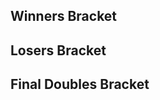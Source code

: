 {{DISPLAYTITLE:Avalon M-VII: Doubles Bracket}}{{SetGame|melee}}
{{tabs static
|name1=Overview
|link1=Avalon/M/VIII
|name2=Singles Bracket
|link2=Avalon/M/VIII/Singles Bracket
|name3=Doubles Bracket
|link3=Avalon/M/VIII/Doubles Bracket
|This=3
}}
==Winners Bracket==
{{32DEDoublesWBracketA
<!-- ROUND 1 -->
|r1m1t1p1=Adam |r1m1t1p1flag=nl
|r1m1t1p2=Zgetto |r1m1t1p2flag=nl |r1m1t1score={{win}}
|r1m1t2p1=Bye |r1m1t2p1flag=
|r1m1t2p2=Bye |r1m1t2p2flag= |r1m1t2score=
|r1m1win=1

|r1m2t1p1=Plox |r1m2t1p1flag=
|r1m2t1p2=Reuben |r1m2t1p2flag= |r1m2t1score=
|r1m2t2p1=Protatoo |r1m2t2p1flag=
|r1m2t2p2=ryura |r1m2t2p2flag= |r1m2t2score={{win}}
|r1m2win=2

|r1m3t1p1=isdsar |r1m3t1p1flag=gr
|r1m3t1p2=Rebaz |r1m3t1p2flag=nl |r1m3t1score={{win}}
|r1m3t2p1=Bye |r1m3t2p1flag=
|r1m3t2p2=Bye |r1m3t2p2flag= |r1m3t2score=
|r1m3win=1

|r1m4t1p1=Detrumi |r1m4t1p1flag=
|r1m4t1p2=sausage948 |r1m4t1p2flag= |r1m4t1score={{win}}
|r1m4t2p1=Bye |r1m4t2p1flag=
|r1m4t2p2=Bye |r1m4t2p2flag= |r1m4t2score=
|r1m4win=1

|r1m5t1p1=PureEvil |r1m5t1p1flag=nl
|r1m5t1p2=PureSkillz |r1m5t1p2flag=nl |r1m5t1score={{win}}
|r1m5t2p1=Bye |r1m5t2p1flag=
|r1m5t2p2=Bye |r1m5t2p2flag= |r1m5t2score=
|r1m5win=1

|r1m6t1p1=Fout NL |r1m6t1p1flag=nl
|r1m6t1p2=Shengo |r1m6t1p2flag= |r1m6t1score={{win}}
|r1m6t2p1=Jr-high |r1m6t2p1flag=
|r1m6t2p2=Pixel |r1m6t2p2flag= |r1m6t2score=
|r1m6win=1

|r1m7t1p1=epikfaal |r1m7t1p1flag=nl
|r1m7t1p2=Nuckels |r1m7t1p2flag=nl |r1m7t1score={{win}}
|r1m7t2p1=Bye |r1m7t2p1flag=
|r1m7t2p2=Bye |r1m7t2p2flag= |r1m7t2score=
|r1m7win=1

|r1m8t1p1=Folks |r1m8t1p1flag=
|r1m8t1p2=Scip |r1m8t1p2flag= |r1m8t1score={{win}}
|r1m8t2p1=Bye |r1m8t2p1flag=
|r1m8t2p2=Bye |r1m8t2p2flag= |r1m8t2score=
|r1m8win=1

|r1m9t1p1=Amsah |r1m9t1p1flag=nl
|r1m9t1p2=Marc |r1m9t1p2flag= |r1m9t1score={{win}}
|r1m9t2p1=Bye |r1m9t2p1flag=
|r1m9t2p2=Bye |r1m9t2p2flag= |r1m9t2score=
|r1m9win=1

|r1m10t1p1=Anti Care|r1m10t1p1flag=
|r1m10t1p2=rabbitalex |r1m10t1p2flag= |r1m10t1score={{win}}
|r1m10t2p1=Kid Anarkist |r1m10t2p1flag=
|r1m10t2p2=TDX |r1m10t2p2flag= |r1m10t2score=
|r1m10win=1

|r1m11t1p1=Linkje |r1m11t1p1flag=nl
|r1m11t1p2=Utto |r1m11t1p2flag=nl |r1m11t1score={{win}}
|r1m11t2p1=Bye |r1m11t2p1flag=
|r1m11t2p2=Bye |r1m11t2p2flag= |r1m11t2score=
|r1m11win=1

|r1m12t1p1=Murk |r1m12t1p1flag=
|r1m12t1p2=paardzwaard |r1m12t1p2flag= |r1m12t1score={{win}}
|r1m12t2p1=Bye |r1m12t2p1flag=
|r1m12t2p2=Bye |r1m12t2p2flag= |r1m12t2score=
|r1m12win=1

|r1m13t1p1=Avalancer |r1m13t1p1flag=nl
|r1m13t1p2=KasparV |r1m13t1p2flag=nl |r1m13t1score={{win}}
|r1m13t2p1=Bye |r1m13t2p1flag=
|r1m13t2p2=Bye |r1m13t2p2flag= |r1m13t2score=
|r1m13win=1

|r1m14t1p1=Bowman |r1m14t1p1flag=
|r1m14t1p2=Happymealz |r1m14t1p2flag= |r1m14t1score={{win}}
|r1m14t2p1=Destiknee |r1m14t2p1flag=
|r1m14t2p2=Xephyer |r1m14t2p2flag= |r1m14t2score=
|r1m14win=1

|r1m15t1p1=Lawrencelot |r1m15t1p1flag=nl
|r1m15t1p2=Ryuker |r1m15t1p2flag=nl |r1m15t1score={{win}}
|r1m15t2p1=Bye |r1m15t2p1flag=
|r1m15t2p2=Bye |r1m15t2p2flag= |r1m15t2score=
|r1m15win=1

|r1m16t1p1=HondaFoo |r1m16t1p1flag=
|r1m16t1p2=purplepain |r1m16t1p2flag= |r1m16t1score={{win}}
|r1m16t2p1=Bye |r1m16t2p1flag=
|r1m16t2p2=Bye |r1m16t2p2flag= |r1m16t2score=
|r1m16win=1

<!-- ROUND 2 -->
|r2m1t1p1=Adam |r2m1t1p1flag=nl
|r2m1t1p2=Zgetto |r2m1t1p2flag=nl |r2m1t1score={{win}}
|r2m1t2p1=Protatoo |r2m1t2p1flag=
|r2m1t2p2=ryura |r2m1t2p2flag= |r2m1t2score=
|r2m1win=1

|r2m2t1p1=isdsar |r2m2t1p1flag=gr
|r2m2t1p2=Rebaz |r2m2t1p2flag=nl |r2m2t1score={{win}}
|r2m2t2p1=Detrumi |r2m2t2p1flag=
|r2m2t2p2=sausage948 |r2m2t2p2flag= |r2m2t2score=
|r2m2win=1

|r2m3t1p1=PureEvil |r2m3t1p1flag=nl
|r2m3t1p2=PureSkillz |r2m3t1p2flag=nl |r2m3t1score={{win}}
|r2m3t2p1=Fout NL |r2m3t2p1flag=nl
|r2m3t2p2=Shengo |r2m3t2p2flag= |r2m3t2score=
|r2m3win=1

|r2m4t1p1=epikfaal |r2m4t1p1flag=nl
|r2m4t1p2=Nuckels |r2m4t1p2flag=nl |r2m4t1score={{win}}
|r2m4t2p1=Folks |r2m4t2p1flag=
|r2m4t2p2=Scip |r2m4t2p2flag= |r2m4t2score=
|r2m4win=1

|r2m5t1p1=Amsah |r2m5t1p1flag=nl
|r2m5t1p2=Marc |r2m5t1p2flag= |r2m5t1score={{win}}
|r2m5t2p1=Anti Care|r2m5t2p1flag=
|r2m5t2p2=rabbitalex |r2m5t2p2flag= |r2m5t2score=
|r2m5win=1

|r2m6t1p1=Linkje |r2m6t1p1flag=nl
|r2m6t1p2=Utto |r2m6t1p2flag=nl |r2m6t1score={{win}}
|r2m6t2p1=Murk |r2m6t2p1flag=
|r2m6t2p2=paardzwaard |r2m6t2p2flag= |r2m6t2score=
|r2m6win=1

|r2m7t1p1=Avalancer |r2m7t1p1flag=nl
|r2m7t1p2=KasparV |r2m7t1p2flag=nl |r2m7t1score={{win}}
|r2m7t2p1=Bowman |r2m7t2p1flag=
|r2m7t2p2=Happymealz |r2m7t2p2flag= |r2m7t2score=
|r2m7win=1

|r2m8t1p1=Lawrencelot |r2m8t1p1flag=nl
|r2m8t1p2=Ryuker |r2m8t1p2flag=nl |r2m8t1score={{win}}
|r2m8t2p1=HondaFoo |r2m8t2p1flag=
|r2m8t2p2=purplepain |r2m8t2p2flag= |r2m8t2score=
|r2m8win=1

<!-- ROUND 3 -->
|r3m1t1p1=Adam |r3m1t1p1flag=nl
|r3m1t1p2=Zgetto |r3m1t1p2flag=nl |r3m1t1score={{win}}
|r3m1t2p1=isdsar |r3m1t2p1flag=gr
|r3m1t2p2=Rebaz |r3m1t2p2flag=nl |r3m1t2score=
|r3m1win=1

|r3m2t1p1=PureEvil |r3m2t1p1flag=nl
|r3m2t1p2=PureSkillz |r3m2t1p2flag=nl |r3m2t1score={{win}}
|r3m2t2p1=epikfaal |r3m2t2p1flag=nl
|r3m2t2p2=Nuckels |r3m2t2p2flag=nl |r3m2t2score=
|r3m2win=1

|r3m3t1p1=Amsah |r3m3t1p1flag=nl
|r3m3t1p2=Marc |r3m3t1p2flag= |r3m3t1score={{win}}
|r3m3t2p1=Linkje |r3m3t2p1flag=nl
|r3m3t2p2=Utto |r3m3t2p2flag=nl |r3m3t2score=
|r3m3win=1

|r3m4t1p1=Avalancer |r3m4t1p1flag=nl
|r3m4t1p2=KasparV |r3m4t1p2flag=nl |r3m4t1score=
|r3m4t2p1=Lawrencelot |r3m4t2p1flag=nl
|r3m4t2p2=Ryuker |r3m4t2p2flag=nl |r3m4t2score={{win}}
|r3m4win=2

<!-- ROUND 4 -->
|r4m1t1p1=Adam |r4m1t1p1flag=nl
|r4m1t1p2=Zgetto |r4m1t1p2flag=nl |r4m1t1score={{win}}
|r4m1t2p1=PureEvil |r4m1t2p1flag=nl
|r4m1t2p2=PureSkillz |r4m1t2p2flag=nl |r4m1t2score=
|r4m1win=1

|r4m2t1p1=Amsah |r4m2t1p1flag=nl
|r4m2t1p2=Marc |r4m2t1p2flag= |r4m2t1score={{win}}
|r4m2t2p1=Lawrencelot |r4m2t2p1flag=nl
|r4m2t2p2=Ryuker |r4m2t2p2flag=nl |r4m2t2score=
|r4m2win=1
}}
==Losers Bracket==
{{24DEDoublesLBracketSmwA
|tourneylink=Avalon/M/VIII
|tourneyname=Avalon M-VIII
|l1placement=17-24
|l2placement=13-16
|l3placement=9-12
|l4placement=7-8
|l5placement=5-6

<!-- ROUND 1 -->
|l1m1t1p1=Bowman |l1m1t1p1flag=
|l1m1t1p2=Happymealz |l1m1t1p2flag= |l1m1t1score={{win}}
|l1m1t2p1=Bye |l1m1t2p1flag=
|l1m1t2p2=Bye |l1m1t2p2flag= |l1m1t2score=
|l1m1win=1

|l1m2t1p1=HondaFoo |l1m2t1p1flag=
|l1m2t1p2=purplepain |l1m2t1p2flag= |l1m2t1score={{win}}
|l1m2t2p1=Plox |l1m2t2p1flag=
|l1m2t2p2=Reuben |l1m2t2p2flag= |l1m2t2score=
|l1m2win=1

|l1m3t1p1=Anti Care|l1m3t1p1flag=
|l1m3t1p2=rabbitalex |l1m3t1p2flag= |l1m3t1score={{win}}
|l1m3t2p1=Bye |l1m3t2p1flag=
|l1m3t2p2=Bye |l1m3t2p2flag= |l1m3t2score=
|l1m3win=1

|l1m4t1p1=Murk |l1m4t1p1flag=
|l1m4t1p2=paardzwaard |l1m4t1p2flag= |l1m4t1score={{win}}
|l1m4t2p1=Jr-high |l1m4t2p1flag=
|l1m4t2p2=Pixel |l1m4t2p2flag= |l1m4t2score=
|l1m4win=1

|l1m5t1p1=Fout NL |l1m5t1p1flag=nl
|l1m5t1p2=Shengo |l1m5t1p2flag= |l1m5t1score={{win}}
|l1m5t2p1=Bye |l1m5t2p1flag=
|l1m5t2p2=Bye |l1m5t2p2flag= |l1m5t2score=
|l1m5win=1

|l1m6t1p1=Folks |l1m6t1p1flag=
|l1m6t1p2=Scip |l1m6t1p2flag= |l1m6t1score=
|l1m6t2p1=Kid Anarkist |l1m6t2p1flag=
|l1m6t2p2=TDX |l1m6t2p2flag= |l1m6t2score={{win}}
|l1m6win=2

|l1m7t1p1=Protatoo |l1m7t1p1flag=
|l1m7t1p2=ryura |l1m7t1p2flag= |l1m7t1score={{win}}
|l1m7t2p1=Bye |l1m7t2p1flag=
|l1m7t2p2=Bye |l1m7t2p2flag= |l1m7t2score=
|l1m7win=1

|l1m8t1p1=Detrumi |l1m8t1p1flag=
|l1m8t1p2=sausage948 |l1m8t1p2flag= |l1m8t1score={{win}}
|l1m8t2p1=Destiknee |l1m8t2p1flag=
|l1m8t2p2=Xephyer |l1m8t2p2flag= |l1m8t2score=
|l1m8win=1

<!-- ROUND 2 -->
|l2m1t1p1=Bowman |l2m1t1p1flag=
|l2m1t1p2=Happymealz |l2m1t1p2flag= |l2m1t1score=
|l2m1t2p1=HondaFoo |l2m1t2p1flag=
|l2m1t2p2=purplepain |l2m1t2p2flag= |l2m1t2score={{win}}
|l2m1win=2

|l2m2t1p1=Anti Care|l2m2t1p1flag=
|l2m2t1p2=rabbitalex |l2m2t1p2flag= |l2m2t1score={{win}}
|l2m2t2p1=Murk |l2m2t2p1flag=
|l2m2t2p2=paardzwaard |l2m2t2p2flag= |l2m2t2score=
|l2m2win=1

|l2m3t1p1=Fout NL |l2m3t1p1flag=nl
|l2m3t1p2=Shengo |l2m3t1p2flag= |l2m3t1score={{win}}
|l2m3t2p1=Kid Anarkist |l2m3t2p1flag=
|l2m3t2p2=TDX |l2m3t2p2flag= |l2m3t2score=
|l2m3win=1

|l2m4t1p1=Protatoo |l2m4t1p1flag=
|l2m4t1p2=ryura |l2m4t1p2flag= |l2m4t1score=
|l2m4t2p1=Detrumi |l2m4t2p1flag=
|l2m4t2p2=sausage948 |l2m4t2p2flag= |l2m4t2score={{win}}
|l2m4win=2

<!-- ROUND 3 -->
|l3m1t1p1=epikfaal |l3m1t1p1flag=nl
|l3m1t1p2=Nuckels |l3m1t1p2flag=nl |l3m1t1score={{win}}
|l3m1t2p1=HondaFoo |l3m1t2p1flag=
|l3m1t2p2=purplepain |l3m1t2p2flag= |l3m1t2score=
|l3m1win=1

|l3m2t1p1=isdsar |l3m2t1p1flag=gr
|l3m2t1p2=Rebaz |l3m2t1p2flag=nl |l3m2t1score={{win}}
|l3m2t2p1=Anti Care|l3m2t2p1flag=
|l3m2t2p2=rabbitalex |l3m2t2p2flag= |l3m2t2score=
|l3m2win=1

|l3m3t1p1=Avalancer |l3m3t1p1flag=nl
|l3m3t1p2=KasparV |l3m3t1p2flag=nl |l3m3t1score={{win}}
|l3m3t2p1=Fout NL |l3m3t2p1flag=nl
|l3m3t2p2=Shengo |l3m3t2p2flag= |l3m3t2score=
|l3m3win=1

|l3m4t1p1=Linkje |l3m4t1p1flag=nl
|l3m4t1p2=Utto |l3m4t1p2flag=nl |l3m4t1score={{win}}
|l3m4t2p1=Detrumi |l3m4t2p1flag=
|l3m4t2p2=sausage948 |l3m4t2p2flag= |l3m4t2score=
|l3m4win=1

<!-- ROUND 4 -->
|l4m1t1p1=epikfaal |l4m1t1p1flag=nl
|l4m1t1p2=Nuckels |l4m1t1p2flag=nl |l4m1t1score=
|l4m1t2p1=isdsar |l4m1t2p1flag=gr
|l4m1t2p2=Rebaz |l4m1t2p2flag=nl |l4m1t2score={{win}}
|l4m1win=2

|l4m2t1p1=Avalancer |l4m2t1p1flag=nl
|l4m2t1p2=KasparV |l4m2t1p2flag=nl |l4m2t1score={{win}}
|l4m2t2p1=Linkje |l4m2t2p1flag=nl
|l4m2t2p2=Utto |l4m2t2p2flag=nl |l4m2t2score=
|l4m2win=1

<!-- ROUND 5 -->
|l5m1t1p1=Lawrencelot |l5m1t1p1flag=nl
|l5m1t1p2=Ryuker |l5m1t1p2flag=nl |l5m1t1score=
|l5m1t2p1=isdsar |l5m1t2p1flag=gr
|l5m1t2p2=Rebaz |l5m1t2p2flag=nl |l5m1t2score={{win}}
|l5m1win=2

|l5m2t1p1=PureEvil |l5m2t1p1flag=nl
|l5m2t1p2=PureSkillz |l5m2t1p2flag=nl |l5m2t1score={{win}}
|l5m2t2p1=Avalancer |l5m2t2p1flag=nl
|l5m2t2p2=KasparV |l5m2t2p2flag=nl |l5m2t2score=
|l5m2win=1
}}
<onlyinclude>
==Final Doubles Bracket==
{{DEFinalDoublesSmwBracket
|tourneylink=Avalon/M/VIII
|tourneyname=Avalon M-VIII
|l1placement=4
|r2placement=3
|r3loserplacement=2
|r3winnerplacement=1

<!-- FROM WINNERS -->
|r1m1t1p1=Adam |r1m1t1p1flag=nl
|r1m1t1p2=Zgetto |r1m1t1p2flag=nl |r1m1t1score={{win}}
|r1m1t2p1=Amsah |r1m1t2p1flag=nl
|r1m1t2p2=Marc |r1m1t2p2flag= |r1m1t2score=
|r1m1win=1

<!-- FROM LOSERS -->
|l1m1t1p1=isdsar |l1m1t1p1flag=gr
|l1m1t1p2=Rebaz |l1m1t1p2flag=nl |l1m1t1score=
|l1m1t2p1=PureEvil |l1m1t2p1flag=nl
|l1m1t2p2=PureSkillz |l1m1t2p2flag=nl |l1m1t2score={{win}}
|l1m1win=2

<!-- LOSERS FINALS -->
|r2m1t1p1=Amsah |r2m1t1p1flag=nl
|r2m1t1p2=Marc |r2m1t1p2flag= |r2m1t1score={{win}}
|r2m1t2p1=PureEvil |r2m1t2p1flag=nl
|r2m1t2p2=PureSkillz |r2m1t2p2flag=nl |r2m1t2score=
|r2m1win=1

<!-- GRAND FINALS -->
|r3m1t1p1=Adam |r3m1t1p1flag=nl
|r3m1t1p2=Zgetto |r3m1t1p2flag=nl |r3m1t1score={{win}} |r3m2t1score=
|r3m1t2p1=Amsah |r3m1t2p1flag=nl
|r3m1t2p2=Marc |r3m1t2p2flag= |r3m1t2score= |r3m2t2score=
|r3m1win=1
}}</onlyinclude>
